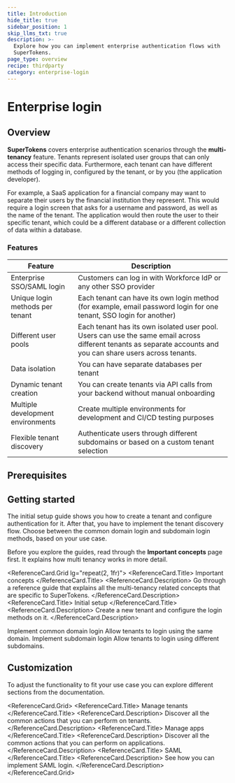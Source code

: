 ```yaml
---
title: Introduction
hide_title: true
sidebar_position: 1
skip_llms_txt: true
description: >-
  Explore how you can implement enterprise authentication flows with
  SuperTokens.
page_type: overview
recipe: thirdparty
category: enterprise-login
---
```


# Enterprise login


## Overview

**SuperTokens** covers enterprise authentication scenarios through the **multi-tenancy** feature.
Tenants represent isolated user groups that can only access their specific data.
Furthermore, each tenant can have different methods of logging in, configured by the tenant, or by you (the application developer).

For example, a SaaS application for a financial company may want to separate their users by the financial institution they represent.
This would require a login screen that asks for a username and password, as well as the name of the tenant.
The application would then route the user to their specific tenant, which could be a different database or a different collection of data within a database.


### Features

| Feature | Description |
|---------|-------------|
| Enterprise SSO/SAML login | Customers can log in with Workforce IdP or any other SSO provider |
| Unique login methods per tenant | Each tenant can have its own login method (for example, email password login for one tenant, SSO login for another) |
| Different user pools | Each tenant has its own isolated user pool. Users can use the same email across different tenants as separate accounts and you can share users across tenants. |
| Data isolation | You can have separate databases per tenant |
| Dynamic tenant creation | You can create tenants via API calls from your backend without manual onboarding |
| Multiple development environments | Create multiple environments for development and CI/CD testing purposes |
| Flexible tenant discovery | Authenticate users through different subdomains or based on a custom tenant selection |

## Prerequisites

<PaidFeatureCallout />

## Getting started 

The initial setup guide shows you how to create a tenant and configure authentication for it.
After that, you have to implement the tenant discovery flow. 
Choose between the common domain login and subdomain login methods, based on your use case.

Before you explore the guides, read through the **Important concepts** page first.
It explains how multi tenancy works in more detail. 

<ReferenceCard.Grid lg="repeat(2, 1fr)">
  <ReferenceCard href="/docs/authentication/enterprise/important-concepts">
    <ReferenceCard.Title>
      Important concepts
    </ReferenceCard.Title>
    <ReferenceCard.Description>
      Go through a reference guide that explains all the multi-tenancy related concepts that are specific to SuperTokens.
    </ReferenceCard.Description>
  </ReferenceCard>
  <ReferenceCard href="/docs/authentication/enterprise/initial-setup">
    <ReferenceCard.Title>
      Initial setup
    </ReferenceCard.Title>
    <ReferenceCard.Description>
      Create a new tenant and configure the login methods on it.
    </ReferenceCard.Description>
  </ReferenceCard>

  <ReferenceCard href="/docs/authentication/enterprise/common-domain-login">
    <ReferenceCard.Title>
      Implement common domain login
    </ReferenceCard.Title>
    <ReferenceCard.Description>
      Allow tenants to login using the same domain.
    </ReferenceCard.Description>
  </ReferenceCard>
  <ReferenceCard href="/docs/authentication/enterprise/subdomain-login">
    <ReferenceCard.Title>
      Implement subdomain login
    </ReferenceCard.Title>
    <ReferenceCard.Description>
      Allow tenants to login using different subdomains.
    </ReferenceCard.Description>
  </ReferenceCard>
</ReferenceCard.Grid>

## Customization 

To adjust the functionality to fit your use case you can explore different sections from the documentation.

<ReferenceCard.Grid>
  <ReferenceCard href="/docs/authentication/enterprise/manage-tenants">
    <ReferenceCard.Title>
      Manage tenants
    </ReferenceCard.Title>
    <ReferenceCard.Description>
      Discover all the common actions that you can perform on tenants.
    </ReferenceCard.Description>
  </ReferenceCard>
  <ReferenceCard href="/docs/authentication/enterprise/manage-apps">
    <ReferenceCard.Title>
      Manage apps
    </ReferenceCard.Title>
    <ReferenceCard.Description>
      Discover all the common actions that you can perform on applications.
    </ReferenceCard.Description>
  </ReferenceCard>
  <ReferenceCard href="/docs/authentication/enterprise/saml/what-is-saml">
    <ReferenceCard.Title>
      SAML
    </ReferenceCard.Title>
    <ReferenceCard.Description>
      See how you can implement SAML login.
    </ReferenceCard.Description>
  </ReferenceCard>
</ReferenceCard.Grid>
